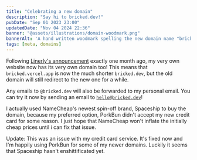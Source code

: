 ```yaml
---
title: "Celebrating a new domain"
description: "Say hi to bricked.dev!"
pubDate: "Sep 01 2023 23:00"
updatedDate: "Nov 04 2024 22:36"
banner: "@assets/illustrations/domain-woodmark.png"
bannerAlt: 'A hand written woodmark spelling the new domain name "bricked.dev".'
tags: [meta, domains]
---
```


Following
[Linerly's announcement](https://linerly.xyz/en/blog/a-new-domain-name-that-i-finally-own/) exactly
one month ago, my very own website now has its very own domain too! This means that
`bricked.vercel.app` is now the much shorter `bricked.dev`, but the old domain will still redirect
to the new one for a while.

Any emails to `@bricked.dev` will also be forwarded to my personal email. You can try it now by
sending an email to [`hello@bricked.dev`](mailto:hello@bricked.dev)!

I actually used NameCheap's newest spin-off brand, Spaceship to buy the domain, because my preferred
option, PorkBun didn't accept my new credit card for some reason. I just hope that NameCheap won't
inflate the initially cheap prices until i can fix that issue.

Update: This was an issue with my credit card service. It's fixed now and I'm happily using PorkBun for some of my newer domains. Luckily it seems that Spaceship hasn't enshittificated yet.
